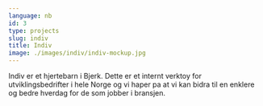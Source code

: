 ```yaml
---
language: nb
id: 3
type: projects
slug: indiv
title: Indiv
image: ./images/indiv/indiv-mockup.jpg
---
```


Indiv er et hjertebarn i Bjerk. Dette er et internt verktoy for
utviklingsbedrifter i hele Norge og vi haper pa at vi kan bidra til en
enklere og bedre hverdag for de som jobber i bransjen.
